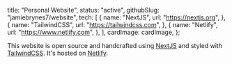 
  title: "Personal Website",
  status: "active",
  githubSlug: "jamiebrynes7/website",
  tech: [
    {
      name: "NextJS",
      url: "https://nextjs.org",
    },
    {
      name: "TailwindCSS",
      url: "https://tailwindcss.com",
    },
    {
      name: "Netlify",
      url: "https://www.netlify.com",
    },
  ],
  cardImage: cardImage,
};

This website is open source and handcrafted using [NextJS](https://nextjs.org/) and styled with [TailwindCSS](https://tailwindcss.com/). It's hosted on [Netlify](https://www.netlify.com/).

<!--more-->
